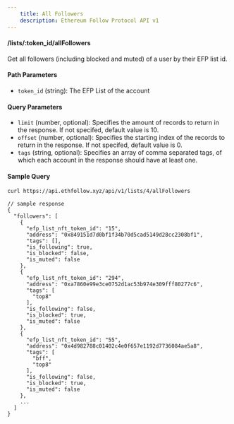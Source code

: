 ```yaml
---
    title: All Followers
    description: Ethereum Follow Protocol API v1
---
```


#### /lists/\:token_id/allFollowers
Get all followers (including blocked and muted) of a user by their EFP list id. 

#### Path Parameters
- `token_id` (string): The EFP List of the account

#### Query Parameters
- `limit` (number, optional): Specifies the amount of records to return in the response. If not specifed, default value is 10.
- `offset` (number, optional): Specifies the starting index of the records to return in the response. If not specifed, default value is 0.
- `tags` (string, optional): Specifies an array of comma separated tags, of which each account in the response should have at least one.


#### Sample Query
```sh
curl https://api.ethfollow.xyz/api/v1/lists/4/allFollowers
```

```jsonc
// sample response
{
  "followers": [
    {
      "efp_list_nft_token_id": "15",
      "address": "0x849151d7d0bf1f34b70d5cad5149d28cc2308bf1",
      "tags": [],
      "is_following": true,
      "is_blocked": false,
      "is_muted": false
    },
    {
      "efp_list_nft_token_id": "294",
      "address": "0xa7860e99e3ce0752d1ac53b974e309fff80277c6",
      "tags": [
        "top8"
      ],
      "is_following": false,
      "is_blocked": true,
      "is_muted": false
    },
    {
      "efp_list_nft_token_id": "55",
      "address": "0x4d982788c01402c4e0f657e1192d7736084ae5a8",
      "tags": [
        "bff",
        "top8"
      ],
      "is_following": false,
      "is_blocked": true,
      "is_muted": false
    },
    ...
  ]
}
```